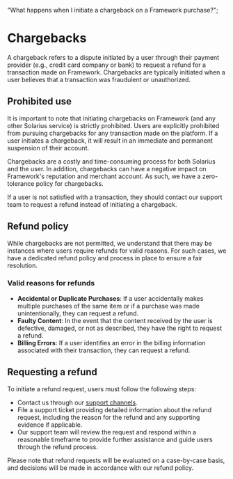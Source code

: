   "What happens when I initiate a chargeback on a Framework purchase?";

# Chargebacks

A chargeback refers to a dispute initiated by a user through their payment provider (e.g., credit card company or bank) to request a refund for a transaction made on Framework. Chargebacks are typically initiated when a user believes that a transaction was fraudulent or unauthorized.

## Prohibited use

It is important to note that initiating chargebacks on Framework (and any other Solarius service) is strictly prohibited. Users are explicitly prohibited from pursuing chargebacks for any transaction made on the platform. If a user initiates a chargeback, it will result in an immediate and permanent suspension of their account.

<Note>
Chargebacks are a costly and time-consuming process for both Solarius and the user. In addition, chargebacks can have a negative impact on Framework's reputation and merchant account. As such, we have a zero-tolerance policy for chargebacks.

If a user is not satisfied with a transaction, they should contact our support team to request a refund instead of initiating a chargeback.

</Note>

## Refund policy

While chargebacks are not permitted, we understand that there may be instances where users require refunds for valid reasons. For such cases, we have a dedicated refund policy and process in place to ensure a fair resolution.

### Valid reasons for refunds

- **Accidental or Duplicate Purchases**: If a user accidentally makes multiple purchases of the same item or if a purchase was made unintentionally, they can request a refund.
- **Faulty Content**: In the event that the content received by the user is defective, damaged, or not as described, they have the right to request a refund.
- **Billing Errors**: If a user identifies an error in the billing information associated with their transaction, they can request a refund.

## Requesting a refund

To initiate a refund request, users must follow the following steps:

- Contact us through our [support channels](/support).
- File a support ticket providing detailed information about the refund request, including the reason for the refund and any supporting evidence if applicable.
- Our support team will review the request and respond within a reasonable timeframe to provide further assistance and guide users through the refund process.

Please note that refund requests will be evaluated on a case-by-case basis, and decisions will be made in accordance with our refund policy.
